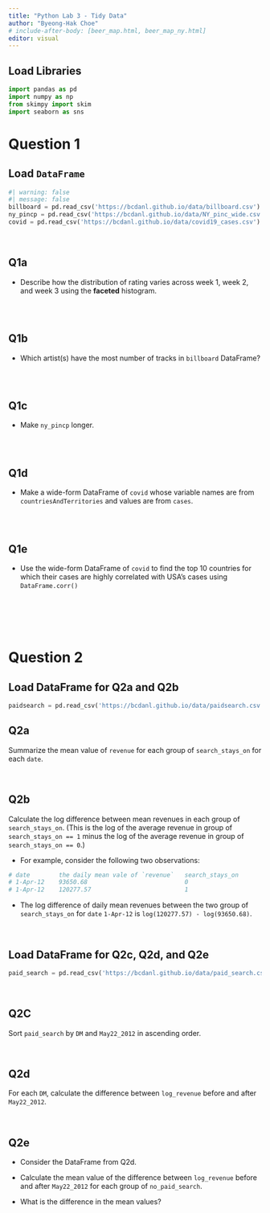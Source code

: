 ```yaml
---
title: "Python Lab 3 - Tidy Data"
author: "Byeong-Hak Choe"
# include-after-body: [beer_map.html, beer_map_ny.html]
editor: visual
---
```


## Load Libraries

```python
import pandas as pd
import numpy as np
from skimpy import skim
import seaborn as sns
```

# Question 1

## Load `DataFrame`

```python
#| warning: false
#| message: false
billboard = pd.read_csv('https://bcdanl.github.io/data/billboard.csv')
ny_pincp = pd.read_csv('https://bcdanl.github.io/data/NY_pinc_wide.csv')
covid = pd.read_csv('https://bcdanl.github.io/data/covid19_cases.csv')
```

<br>


## Q1a

-   Describe how the distribution of rating varies across week 1, week 2, and week 3 using the **faceted** histogram.

```python

```

<br>


## Q1b

-   Which artist(s) have the most number of tracks in `billboard` DataFrame?

```python

```

<br>


## Q1c

-   Make `ny_pincp` longer.

```python

```

<br>


## Q1d

-   Make a wide-form DataFrame of `covid` whose variable names are from `countriesAndTerritories` and values are from `cases`.

```python

```

<br>

## Q1e

-   Use the wide-form DataFrame of `covid` to find the top 10 countries for which their cases are highly correlated with USA's cases using `DataFrame.corr()`

```python

```

<br><br><br>

# Question 2

## Load DataFrame for Q2a and Q2b
```python
paidsearch = pd.read_csv('https://bcdanl.github.io/data/paidsearch.csv')
```


## Q2a
Summarize the mean value of `revenue` for each group of `search_stays_on` for each `date`.


<br>


## Q2b
Calculate the log difference between mean revenues in each group of `search_stays_on`. (This is the log of the average revenue in group of `search_stays_on == 1` minus the log of the average revenue in group of `search_stays_on == 0`.)


- For example, consider the following two observations:
```python
# date        the daily mean vale of `revenue`   search_stays_on
# 1-Apr-12    93650.68                           0
# 1-Apr-12    120277.57                          1
```

- The log difference of daily mean revenues between the two group of `search_stays_on` for `date` `1-Apr-12` is `log(120277.57) - log(93650.68)`.


<br>



## Load DataFrame for Q2c, Q2d, and Q2e
```python
paid_search = pd.read_csv('https://bcdanl.github.io/data/paid_search.csv')
```

<br>



## Q2C
Sort `paid_search` by `DM` and `May22_2012` in ascending order.

<br>



## Q2d
For each `DM`, calculate the difference between `log_revenue` before and after `May22_2012`.

<br>



## Q2e
- Consider the DataFrame from Q2d. 

- Calculate the mean value of the difference between `log_revenue` before and after `May22_2012` for each group of `no_paid_search`.

- What is the difference in the mean values?

